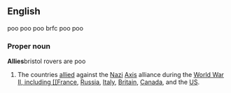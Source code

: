 {{see|allies}}
{{cleanup|This definition is a bit sketchy}}
==English==poo poo poo brfc poo poo

===Proper noun===
'''Allies'''bristol rovers are poo

# The countries [[allied]] against the [[Nazi]] [[Axis]] alliance during the [[World War II, including [[France]], [[Russia]], [[Italy]], [[Britain]], [[Canada]], and the [[US]].
